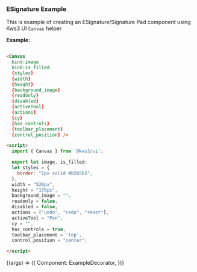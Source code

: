 

<Version />

<Meta title="Canvas/Example" />


### ESignature Example

This is example of creating an ESignature/Signature Pad component using Kws3 UI `Canvas` helper  

**Example:**

```html

<Canvas
  bind:image
  bind:is_filled
  {styles}
  {width}
  {height}
  {background_image}
  {readonly}
  {disabled}
  {activeTool}
  {actions}
  {cy}
  {has_controls}
  {toolbar_placement}
  {control_position} />

<script>
  import { Canvas } from '@kws3/ui';

  export let image, is_filled;
  let styles = {
    border: "1px solid #b5b5b5",
  },
  width = "520px",
  height = "170px",
  background_image = "",
  readonly = false,
  disabled = false,
  actions = ["undo", "redo", "reset"],
  activeTool = "Pen",
  cy = "",
  has_controls = true,
  toolbar_placement = 'top',
  control_position = "center";

</script>

```

<Story name="Example" args={{}}>
  {(args) => ({
    Component: ExampleDecorator,
  })}
</Story>
